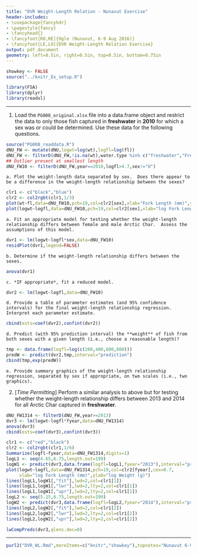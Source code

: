 ```yaml
---
title: "DVR Weight-Length Relation - Nunavut Exercise"
header-includes:
- \usepackage{fancyhdr}
- \pagestyle{fancy}
- \fancyhead{}
- \fancyfoot[RO,RE]{Ogle (Nunavut, 6-9 Aug 2016)}
- \fancyfoot[LE,LO]{DVR Weight-Length Relation Exercise}
output: pdf_document
geometry: left=0.5in, right=0.5in, top=0.5in, bottom=0.75in
---
```


```r
showkey <- FALSE
source("../knitr_Ex_setup.R")
```
```r
library(FSA)
library(dplyr)
library(readxl)
```

----

1. Load the `PG008_original.xlsx` file into a data.frame object and restrict the data to only those fish captured in **freshwater** in **2010** for which a sex was or could be determined.  Use these data for the following questions.
```r
source("PG008_readdata.R")
dNU_FW <- mutate(dNU,logwt=log(wt),logfl=log(fl))
dNU_FW <- filterD(dNU_FW,!is.na(wt),water.type %in% c("freshwater","Freshwater"))
## Outlier present at smallest length
dNU_FW10 <- filterD(dNU_FW,year==2010,logfl>4.7,sex!="U")
```

    a. Plot the weight-length data separated by sex.  Does there appear to be a difference in the weight-length relationship between the sexes?
```r
clr1 <- c("black","blue")
clr2 <- col2rgbt(clr1,1/3)
plot(wt~fl,data=dNU_FW10,pch=19,col=clr2[sex],xlab="Fork Length (mm)",ylab="Weight (g)")
plot(logwt~logfl,data=dNU_FW10,pch=19,col=clr2[sex],xlab="log Fork Length (mm)",ylab="log Weight (g)")
```

    a. Fit an appropriate model for testing whether the weight-length relationship differs between female and male Arctic Char.  Assess the assumptions of this model.
```r
dvr1 <- lm(logwt~logfl*sex,data=dNU_FW10)
residPlot(dvr1,legend=FALSE)
```

    b. Determine if the weight-length relationship differs between the sexes.
```r
anova(dvr1)
```

    c. *IF appropriate*, fit a reduced model.
```r
dvr2 <- lm(logwt~logfl,data=dNU_FW10)
```

    d. Provide a table of parameter estimates (and 95% confidence intervals) for the final weight-length relationship regression.  Interpret each parameter estimate.
```r
cbind(ests=coef(dvr2),confint(dvr2))
```

    d. Predict (with 95% prediction interval) the **weight** of fish from both sexes with a given length (i.e., choose a reasonable length)?
```r
tmp <- data.frame(logfl=log(c(200,400,600,800)))
predW <- predict(dvr2,tmp,interval="prediction")
cbind(tmp,exp(predW))
```

    e. Provide summary graphics of the weight-length relationship regression, separated by sex if appropriate, on two scales (i.e., two graphics).


2. [*Time Permitting*] Perform a similar analysis to above but for testing whether the weight-length relationship differs between 2013 and 2014 for all Arctic Char captured in **freshwater**.

```r
dNU_FW1314 <- filterD(dNU_FW,year>=2013)
dvr3 <- lm(logwt~logfl*fyear,data=dNU_FW1314)
anova(dvr3)
cbind(ests=coef(dvr3),confint(dvr3))
```
```r
clr1 <- c("red","black")
clr2 <- col2rgbt(clr1,1/6)
Summarize(logfl~fyear,data=dNU_FW1314,digits=1)
logL1 <- seq(4.65,6.75,length.out=199)
logW1 <- predict(dvr3,data.frame(logfl=logL1,fyear="2013"),interval="prediction")
plot(logwt~logfl,data=dNU_FW1314,pch=19,col=clr2[fyear],cex=0.7,
     xlab="log Fork Length (mm)",ylab="log Weight (g)")
lines(logL1,logW1[,"fit"],lwd=2,col=clr1[1])
lines(logL1,logW1[,"lwr"],lwd=2,lty=2,col=clr1[1])
lines(logL1,logW1[,"upr"],lwd=2,lty=2,col=clr1[1])
logL2 <- seq(5.15,6.75,length.out=199)
logW2 <- predict(dvr3,data.frame(logfl=logL2,fyear="2014"),interval="prediction")
lines(logL2,logW2[,"fit"],lwd=2,col=clr1[2])
lines(logL2,logW2[,"lwr"],lwd=2,lty=2,col=clr1[2])
lines(logL2,logW2[,"upr"],lwd=2,lty=2,col=clr1[2])
```
```r
lwCompPreds(dvr3,qlens.dec=0)
```

----

```r
purl2("DVR_WL.Rmd",moreItems=c("knitr","showkey"),topnotes="Nunavut 6-9-Aug-16")
```
